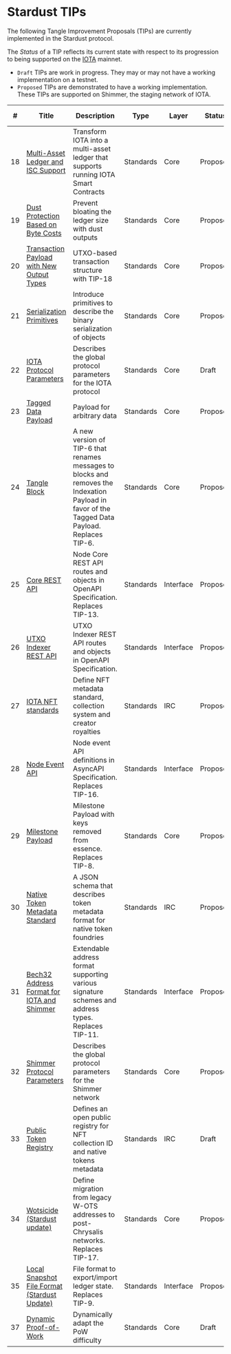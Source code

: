 # Stardust TIPs

The following Tangle Improvement Proposals (TIPs) are currently implemented in the Stardust protocol.

The _Status_ of a TIP reflects its current state with respect to its progression to being supported on
the [IOTA](../stardust/introduction.md) mainnet.

- `Draft` TIPs are work in progress. They may or may not have a working implementation on a testnet.
- `Proposed` TIPs are demonstrated to have a working implementation. These TIPs are supported on Shimmer, the staging
  network of IOTA.

| #   | Title                                                               | Description                                                                                                                                    | Type      | Layer     | Status   | Initial Target |
| --- | ------------------------------------------------------------------- | ---------------------------------------------------------------------------------------------------------------------------------------------- | --------- | --------- | -------- | -------------- |
| 18  | [Multi-Asset Ledger and ISC Support](/tips/tips/TIP-0018)           | Transform IOTA into a multi-asset ledger that supports running IOTA Smart Contracts                                                            | Standards | Core      | Proposed | **Stardust**   |
| 19  | [Dust Protection Based on Byte Costs](/tips/tips/TIP-0019)          | Prevent bloating the ledger size with dust outputs                                                                                             | Standards | Core      | Proposed | **Stardust**   |
| 20  | [Transaction Payload with New Output Types](/tips/tips/TIP-0020)    | UTXO-based transaction structure with TIP-18                                                                                                   | Standards | Core      | Proposed | **Stardust**   |
| 21  | [Serialization Primitives](/tips/tips/TIP-0021)                     | Introduce primitives to describe the binary serialization of objects                                                                           | Standards | Core      | Proposed | **Stardust**   |
| 22  | [IOTA Protocol Parameters](/tips/tips/TIP-0022)                     | Describes the global protocol parameters for the IOTA protocol                                                                                 | Standards | Core      | Draft    | **Stardust**   |
| 23  | [Tagged Data Payload](/tips/tips/TIP-0023)                          | Payload for arbitrary data                                                                                                                     | Standards | Core      | Proposed | **Stardust**   |
| 24  | [Tangle Block](/tips/tips/TIP-0024)                                 | A new version of TIP-6 that renames messages to blocks and removes the Indexation Payload in favor of the Tagged Data Payload. Replaces TIP-6. | Standards | Core      | Proposed | **Stardust**   |
| 25  | [Core REST API](/tips/tips/TIP-0025)                                | Node Core REST API routes and objects in OpenAPI Specification. Replaces TIP-13.                                                               | Standards | Interface | Proposed | **Stardust**   |
| 26  | [UTXO Indexer REST API](/tips/tips/TIP-0026)                        | UTXO Indexer REST API routes and objects in OpenAPI Specification.                                                                             | Standards | Interface | Proposed | **Stardust**   |
| 27  | [IOTA NFT standards](/tips/tips/TIP-0027)                           | Define NFT metadata standard, collection system and creator royalties                                                                          | Standards | IRC       | Proposed | **Stardust**   |
| 28  | [Node Event API](/tips/tips/TIP-0028)                               | Node event API definitions in AsyncAPI Specification. Replaces TIP-16.                                                                         | Standards | Interface | Proposed | **Stardust**   |
| 29  | [Milestone Payload](/tips/tips/TIP-0029)                            | Milestone Payload with keys removed from essence. Replaces TIP-8.                                                                              | Standards | Core      | Proposed | **Stardust**   |
| 30  | [Native Token Metadata Standard](/tips/tips/TIP-0030)               | A JSON schema that describes token metadata format for native token foundries                                                                  | Standards | IRC       | Proposed | **Stardust**   |
| 31  | [Bech32 Address Format for IOTA and Shimmer](/tips/tips/TIP-0031)   | Extendable address format supporting various signature schemes and address types. Replaces TIP-11.                                             | Standards | Interface | Proposed | **Stardust**   |
| 32  | [Shimmer Protocol Parameters](/tips/tips/TIP-0032)                  | Describes the global protocol parameters for the Shimmer network                                                                               | Standards | Core      | Proposed | **Stardust**   |
| 33  | [Public Token Registry](https://github.com/iotaledger/tips/pull/72) | Defines an open public registry for NFT collection ID and native tokens metadata                                                               | Standards | IRC       | Draft    | **Stardust**   |
| 34  | [Wotsicide (Stardust update)](/tips/tips/TIP-0034)                  | Define migration from legacy W-OTS addresses to post-Chrysalis networks. Replaces TIP-17.                                                      | Standards | Core      | Proposed | **Stardust**   |
| 35  | [Local Snapshot File Format (Stardust Update)](/tips/tips/TIP-0035) | File format to export/import ledger state. Replaces TIP-9.                                                                                     | Standards | Interface | Proposed | **Stardust**   |
| 37  | [Dynamic Proof-of-Work](https://github.com/iotaledger/tips/pull/81) | Dynamically adapt the PoW difficulty                                                                                                           | Standards | Core      | Draft    | **Stardust**   |
